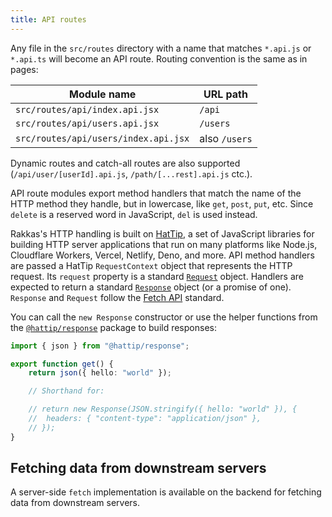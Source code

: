 ```yaml
---
title: API routes
---
```


Any file in the `src/routes` directory with a name that matches `*.api.js` or `*.api.ts` will become an API route. Routing convention is the same as in pages:

| Module name                          | URL path      |
| ------------------------------------ | ------------- |
| `src/routes/api/index.api.jsx`       | `/api`        |
| `src/routes/api/users.api.jsx`       | `/users`      |
| `src/routes/api/users/index.api.jsx` | also `/users` |

Dynamic routes and catch-all routes are also supported (`/api/user/[userId].api.js`, `/path/[...rest].api.js` ctc.).

API route modules export method handlers that match the name of the HTTP method they handle, but in lowercase, like `get`, `post`, `put`, etc. Since `delete` is a reserved word in JavaScript, `del` is used instead.

Rakkas's HTTP handling is built on [HatTip](https://github.com/hattipjs/hattip), a set of JavaScript libraries for building HTTP server applications that run on many platforms like Node.js, Cloudflare Workers, Vercel, Netlify, Deno, and more. API method handlers are passed a HatTip `RequestContext` object that represents the HTTP request. Its `request` property is a standard [`Request`](https://developer.mozilla.org/en-US/docs/Web/API/Request) object. Handlers are expected to return a standard [`Response`](https://developer.mozilla.org/en-US/docs/Web/API/Response) object (or a promise of one). `Response` and `Request` follow the [Fetch API](https://developer.mozilla.org/en-US/docs/Web/API/Fetch_API) standard.

You can call the `new Response` constructor or use the helper functions from the [`@hattip/response`](https://github.com/hattipjs/hattip/tree/main/packages/base/response) package to build responses:

```ts
import { json } from "@hattip/response";

export function get() {
	return json({ hello: "world" });

	// Shorthand for:

	// return new Response(JSON.stringify({ hello: "world" }), {
	// 	headers: { "content-type": "application/json" },
	// });
}
```

## Fetching data from downstream servers

A server-side `fetch` implementation is available on the backend for fetching data from downstream servers.
